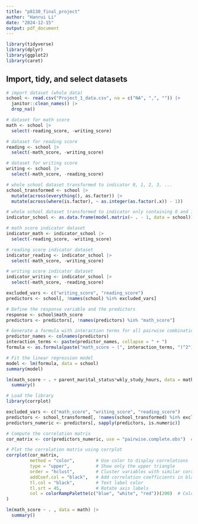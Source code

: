 ```yaml
---
title: "p8130_final_project"
author: "Hanrui Li"
date: "2024-12-15"
output: pdf_document
---
```


```r
library(tidyverse)
library(dplyr)
library(ggplot2)
library(caret)
```

## Import, tidy, and select datasets

```r
# import dataset (whole data)
school <- read.csv("Project_1_data.csv", na = c("NA", ",", "")) |>
  janitor::clean_names() |>
  drop_na()

# dataset for math score
math <- school |>
  select(-reading_score, -writing_score)

# dataset for reading score
reading <- school |>
  select(-math_score, -writing_score)

# dataset for writing score
writing <- school |>
  select(-math_score, -reading_score)

# whole school dataset transformed to indicator 0, 1, 2, 3, ...
school_transformed <- school |>
  mutate(across(everything(), as.factor)) |>
  mutate(across(where(is.factor), ~ as.integer(as.factor(.x)) - 1))

# whole school dataset transformed to indicator only containing 0 and 1
indicator_school <- as.data.frame(model.matrix(~ . - 1, data = school))

# math score indicator dataset
indicator_math <- indicator_school |>
  select(-reading_score, -writing_score)

# reading score indicator dataset
indicator_reading <- indicator_school |>
  select(-math_score, -writing_score)

# writing score indicator dataset
indicator_writing <- indicator_school |>
  select(-math_score, -reading_score)
```



```r
excluded_vars <- c("writing_score", "reading_score")
predictors <- school[, !names(school) %in% excluded_vars]

# Define the response variable and the predictors
response <- school$math_score
predictors <- predictors[, !names(predictors) %in% "math_score"]

# Generate a formula with interaction terms for all pairwise combinations of predictors
predictor_names <- colnames(predictors)
interaction_terms <- paste(predictor_names, collapse = " + ")
formula <- as.formula(paste("math_score ~ (", interaction_terms, ")^2"))

# Fit the linear regression model
model <- lm(formula, data = school)
summary(model)
```


```r
lm(math_score ~ . + parent_marital_status*wkly_study_hours, data = math) |>
  summary()


```




```r

# Load the library
library(corrplot)

excluded_vars <- c("math_score", "writing_score", "reading_score")
predictors <- school_transformed[, !names(school_transformed) %in% excluded_vars]
predictors_numeric <- predictors[, sapply(predictors, is.numeric)]

# Compute the correlation matrix
cor_matrix <- cor(predictors_numeric, use = "pairwise.complete.obs")  # Ensures missing values are handled

# Plot the correlation matrix using corrplot
corrplot(cor_matrix, 
         method = "color",        # Use color to display correlations
         type = "upper",          # Show only the upper triangle
         order = "hclust",        # Cluster variables with similar correlations
         addCoef.col = "black",   # Add correlation coefficients in black
         tl.col = "black",        # Text label color
         tl.srt = 45,             # Rotate axis labels
         col = colorRampPalette(c("blue", "white", "red"))(200)  # Color scale
)

```



```r
lm(math_score ~ . , data = math) |>
  summary()
```





```r

```

